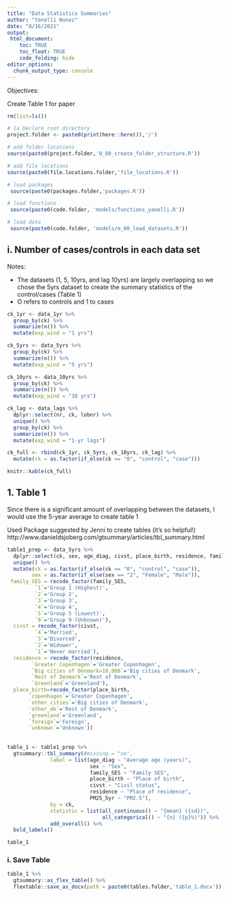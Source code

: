 ```yaml
---
title: "Data Statistics Summaries"
author: "Yanelli Nunez"
date: "8/16/2021"
output:
 html_document:
    toc: TRUE
    toc_float: TRUE
    code_folding: hide
editor_options: 
  chunk_output_type: console
---
```


Objectives:

Create Table 1 for paper

```r

rm(list=ls())

# 1a Declare root directory
project.folder <- paste0(print(here::here()),'/')

# add folder locations
source(paste0(project.folder,'0_00_create_folder_structure.R'))

# add file locations
source(paste0(file.locations.folder,'file_locations.R'))

# load packages
 source(paste0(packages.folder,'packages.R'))

# load functions
 source(paste0(code.folder, 'models/functions_yanelli.R'))

# load data
 source(paste0(code.folder, 'models/m_00_load_datasets.R'))

```

## i. Number of cases/controls in each data set

Notes: 

- The datasets (1, 5, 10yrs, and lag 10yrs) are largely overlapping so we chose the 5yrs dataset to create the summary statistics of the control/cases (Table 1)
- O refers to controls and 1 to cases

```r

ck_1yr <- data_1yr %>%
  group_by(ck) %>%
  summarize(n()) %>%
  mutate(exp_wind = "1 yrs")

ck_5yrs <- data_5yrs %>% 
  group_by(ck) %>%
  summarize(n()) %>%
  mutate(exp_wind = "5 yrs")

ck_10yrs <- data_10yrs %>% 
  group_by(ck) %>%
  summarize(n()) %>%
  mutate(exp_wind = "10 yrs")

ck_lag <- data_lags %>%
  dplyr::select(nr, ck, lobnr) %>%
  unique() %>%
  group_by(ck) %>%
  summarize(n()) %>%
  mutate(exp_wind = "1-yr lags")

ck_full <- rbind(ck_1yr, ck_5yrs, ck_10yrs, ck_lag) %>%
  mutate(ck = as.factor(if_else(ck == "0", "control", "case")))

knitr::kable(ck_full)

```

## 1. Table 1

Since there is a significant amount of overlapping between the datasets, I would use the 5-year average to create table 1

Used Package suggested by Jenni to create tables (it's so helpful!) 
http://www.danieldsjoberg.com/gtsummary/articles/tbl_summary.html

```r

table1_prep <- data_5yrs %>%
  dplyr::select(ck, sex, age_diag, civst, place_birth, residence, family_SES, PM25_5yr) %>%
  unique() %>%
  mutate(ck = as.factor(if_else(ck == "0", "control", "case")),
        sex = as.factor(if_else(sex == "2", "Female", "Male")),
 family_SES = recode_factor(family_SES, 
         `1`='Group 1 (Highest)',
         `2`='Group 2',
         `3`='Group 3',
         `4`='Group 4',
         `5`='Group 5 (Lowest)',
         `9`='Group 9 (Unknown)'),
  civst = recode_factor(civst, 
         `4`='Married',
         `3`='Divorced',
         `2`='Widower',
         `1`='Never married'),
  residence = recode_factor(residence, 
        `Greater Copenhagen`='Greater Copenhagen',
        `Big cities of Denmark>10,000`='Big cities of Denmark',
        `Rest of Denmark`='Rest of Denmark',
        `Greenland`='Greenland'),
  place_birth=recode_factor(place_birth, 
       `copenhagen`='Greater Copenhagen',
       `other_cities`='Big cities of Denmark',
       `other_dk`='Rest of Denmark',
       `greenland`='Greenland',
       `foreign`='Foreign',
       `unknown`='Unknown'))  
 
  
table_1 <- table1_prep %>%
  gtsummary::tbl_summary(#missing = "no",
              label = list(age_diag ~ "Average age (years)",
                           sex ~ "Sex",
                           family_SES ~ "Family SES",
                           place_birth ~ "Place of birth",
                           civst ~ "Civil status",
                           residence ~ "Place of residence",
                           PM25_5yr ~ "PM2.5"),
              by = ck,
              statistic = list(all_continuous() ~ "{mean} ({sd})",
                               all_categorical() ~ "{n} ({p}%)")) %>%
              add_overall() %>%
  bold_labels()

table_1

```

### i. Save Table 

```r
table_1 %>%
  gtsummary::as_flex_table() %>%
  flextable::save_as_docx(path = paste0(tables.folder,'table_1.docx'))
```

